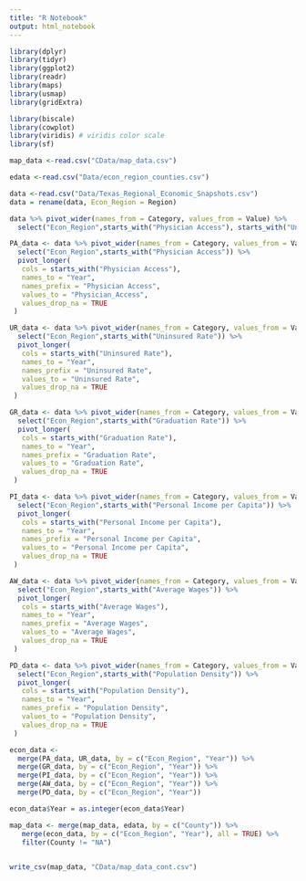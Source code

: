 ```yaml
---
title: "R Notebook"
output: html_notebook
---
```


```r
library(dplyr) 
library(tidyr) 
library(ggplot2) 
library(readr)
library(maps)
library(usmap)
library(gridExtra)

library(biscale)
library(cowplot)
library(viridis) # viridis color scale
library(sf)

map_data <-read.csv("CData/map_data.csv")

edata <-read.csv("Data/econ_region_counties.csv")

data <-read.csv("Data/Texas_Regional_Economic_Snapshots.csv")
data = rename(data, Econ_Region = Region)

data %>% pivot_wider(names_from = Category, values_from = Value) %>%
  select("Econ_Region",starts_with("Physician Access"), starts_with("Uninsured Rate"), starts_with("Graduation Rate"), starts_with("Personal Income per Capita"), starts_with("Average Wages"), starts_with("Population Density"))

PA_data <- data %>% pivot_wider(names_from = Category, values_from = Value) %>%
  select("Econ_Region",starts_with("Physician Access")) %>%
  pivot_longer(
   cols = starts_with("Physician Access"),
   names_to = "Year",
   names_prefix = "Physician Access",
   values_to = "Physician_Access",
   values_drop_na = TRUE
 )

UR_data <- data %>% pivot_wider(names_from = Category, values_from = Value) %>%
  select("Econ_Region",starts_with("Uninsured Rate")) %>%
  pivot_longer(
   cols = starts_with("Uninsured Rate"),
   names_to = "Year",
   names_prefix = "Uninsured Rate",
   values_to = "Uninsured Rate",
   values_drop_na = TRUE
 )

GR_data <- data %>% pivot_wider(names_from = Category, values_from = Value) %>%
  select("Econ_Region",starts_with("Graduation Rate")) %>%
  pivot_longer(
   cols = starts_with("Graduation Rate"),
   names_to = "Year",
   names_prefix = "Graduation Rate",
   values_to = "Graduation Rate",
   values_drop_na = TRUE
 )

PI_data <- data %>% pivot_wider(names_from = Category, values_from = Value) %>%
  select("Econ_Region",starts_with("Personal Income per Capita")) %>%
  pivot_longer(
   cols = starts_with("Personal Income per Capita"),
   names_to = "Year",
   names_prefix = "Personal Income per Capita",
   values_to = "Personal Income per Capita",
   values_drop_na = TRUE
 )

AW_data <- data %>% pivot_wider(names_from = Category, values_from = Value) %>%
  select("Econ_Region",starts_with("Average Wages")) %>%
  pivot_longer(
   cols = starts_with("Average Wages"),
   names_to = "Year",
   names_prefix = "Average Wages",
   values_to = "Average Wages",
   values_drop_na = TRUE
 )

PD_data <- data %>% pivot_wider(names_from = Category, values_from = Value) %>%
  select("Econ_Region",starts_with("Population Density")) %>%
  pivot_longer(
   cols = starts_with("Population Density"),
   names_to = "Year",
   names_prefix = "Population Density",
   values_to = "Population Density",
   values_drop_na = TRUE
 )

```

```r
econ_data <-
  merge(PA_data, UR_data, by = c("Econ_Region", "Year")) %>%
  merge(GR_data, by = c("Econ_Region", "Year")) %>%
  merge(PI_data, by = c("Econ_Region", "Year")) %>%
  merge(AW_data, by = c("Econ_Region", "Year")) %>%
  merge(PD_data, by = c("Econ_Region", "Year")) 

econ_data$Year = as.integer(econ_data$Year)
```


```r
map_data <- merge(map_data, edata, by = c("County")) %>%
   merge(econ_data, by = c("Econ_Region", "Year"), all = TRUE) %>%
   filter(County != "NA")
   

write_csv(map_data, "CData/map_data_cont.csv")
```


